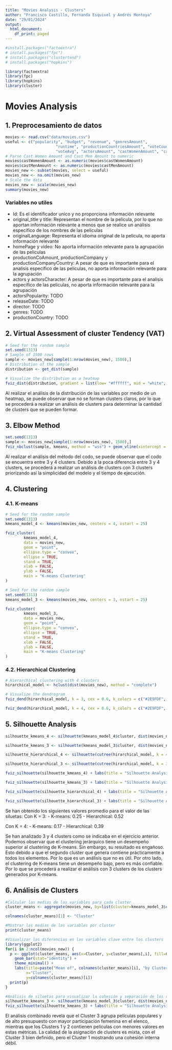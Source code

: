 ```yaml
---
title: "Movies Analysis - Clusters"
author: "Francisco Castillo, Fernanda Esquivel y Andrés Montoya"
date: "29/01/2024"
output:
  html_document:
    df_print: paged
---
```

```r
#install.packages("factoextra")
# install.packages("fpc")
# install.packages("clustertend")
# install.packages("hopkins")
```
```r
library(factoextra)
library(fpc)
library(hopkins)
library(cluster)
```
# Movies Analysis

## 1. Preprocesamiento de datos
```r
movies <- read.csv("data/movies.csv")
useful <- c("popularity", "budget", "revenue", "genresAmount", 
                      "runtime", "productionCountriesAmount", "voteCount", 
                      "voteAvg", "actorsAmount", "castWomenAmount", "castMenAmount")
# Parse Cast Women Amount and Cast Men Amount to numeric
movies$castWomenAmount <- as.numeric(movies$castWomenAmount)
movies$castMenAmount <- as.numeric(movies$castMenAmount)
movies_new <- subset(movies, select = useful)
movies_new <- na.omit(movies_new)
# Scale the data
movies_new <- scale(movies_new)
summary(movies_new)
```
### Variables no utiles
- Id: Es el identificador unico y no proporciona información relevante
- original_title y title: Representan el nombre de la pelicula, por lo que no aportan información relevante a menos que se realice un análisis especifico de los nombres de las peliculas
- originalLanguage: Representa el idioma original de la pelicula, no aporta información relevante
- homePage y video: No aporta información relevante para la agrupación de las peliculas
- productionCoAmount, productionCompany y productionCompanyCountry: A pesar de que es importante para el analisis especifico de las peliculas, no aporta información relevante para la agrupación
- actors y actorsCharacter: A pesar de que es importante para el analisis especifico de las peliculas, no aporta información relevante para la agrupación
- actorsPopularity: TODO
- releaseDate: TODO
- director: TODO
- genres: TODO
- productionCountry: TODO



## 2. Virtual Assessment of cluster Tendency (VAT)
```r
# Seed for the random sample
set.seed(1313)
# Sample of 1500 rows
sample <- movies_new[sample(1:nrow(movies_new), 1500),]
# Distribution of the sample
distribution <- get_dist(sample)

# Visualize the distribution as a heatmap
fviz_dist(distribution, gradient = list(low= "#ffffff", mid = "white", high ="#000000"))
```

Al realizar el análisis de la distribución de las variables por medio de un heatmap, se puede observar que no se forman clusters claros, por lo que se procederá a realizar un análisis de clusters para determinar la cantidad de clusters que se pueden formar.

## 3. Elbow Method
```r
set.seed(1313)
sample <- movies_new[sample(1:nrow(movies_new), 1500),]
fviz_nbclust(sample, kmeans, method = "wss") + geom_vline(xintercept = 3, linetype = 2)
```

Al realizar el análisis del método del codo, se puede observar que el codo se encuentra entre 3 y 4 clusters. Debido a la poca diferencia entre 3 y 4 clusters, se procederá a realizar un análisis de clusters con 3 clusters priorizando así la simplicidad del modelo y el tiempo de ejecución.

## 4. Clustering
### 4.1. K-means
```r
# Seed for the random sample
set.seed(1313)
kmeans_model_4 <- kmeans(movies_new, centers = 4, nstart = 25)
```
```r
fviz_cluster(
        kmeans_model_4,
        data = movies_new,
        geom = "point",
        ellipse.type = "convex",
        ellipse = TRUE,
        stand = TRUE,
        xlab = FALSE,
        ylab = FALSE,
        main = "K-means Clustering"
)
```
```r
# Seed for the random sample
set.seed(1313)
kmeans_model_3 <- kmeans(movies_new, centers = 3, nstart = 25)
```
```r
fviz_cluster(
        kmeans_model_3,
        data = movies_new,
        geom = "point",
        ellipse.type = "convex",
        ellipse = TRUE,
        stand = TRUE,
        xlab = FALSE,
        ylab = FALSE,
        main = "K-means Clustering"
)
```
### 4.2. Hierarchical Clustering
```r
# Hierarchical clustering with 4 clusters
hirarchical_model <- hclust(dist(movies_new), method = "complete")
```
```r
# Visualize the dendrogram
fviz_dend(hirarchical_model, k = 3, cex = 0.6, k_colors = c("#2E9FDF", "#00AFBB", "#E7B800", "#FC4E07"))
```
```r
fviz_dend(hirarchical_model, k = 4, cex = 0.6, k_colors = c("#2E9FDF", "#00AFBB", "#E7B800", "#FC4E07"))
```
## 5. Silhouette Analysis
```r
silhouette_kmeans_4 <- silhouette(kmeans_model_4$cluster, dist(movies_new))
```
```r
silhouette_kmeans_3 <- silhouette(kmeans_model_3$cluster, dist(movies_new))
```
```r
silhouette_hierarchical_4 <- silhouette(cutree(hirarchical_model, k = 4), dist(movies_new))
```
```r
silhouette_hierarchical_3 <- silhouette(cutree(hirarchical_model, k = 3), dist(movies_new))
```
```r
fviz_silhouette(silhouette_kmeans_4) + labs(title = "Silhouette Analysis - K-means")
```
```r
fviz_silhouette(silhouette_kmeans_3) + labs(title = "Silhouette Analysis - K-means")
```
```r
fviz_silhouette(silhouette_hierarchical_4) + labs(title = "Silhouette Analysis - Hierarchical")
```
```r
fviz_silhouette(silhouette_hierarchical_3) + labs(title = "Silhouette Analysis - Hierarchical")
```
Se han obtenido los siguientes valores promedio para el valor de las siluetas:
Con K = 3:
- K-means: 0.25
- Hierarchical: 0.52

Con K = 4:
- K-means: 0.17
- Hierarchical: 0.39

Se han analizado 3 y 4 clusters como se indicaba en el ejercicio anterior. Podemos observar que el clustering jerárquico tiene un desempeño superior al clustering de K-means. Sin embargo, su resultado es engañoso. Esto debido a que el segundo cluster que genera contiene prácticamente a todos los elementos. Por lo que es un análisis que no es útil. Por otro lado, el clustering de K-means tiene un desempeño bajo, pero es más confiable. Por lo que se procederá a realizar el análisis con 3 clusters de los clusters generados por K-means.

## 6. Análisis de Clusters
```r
#Calcular las medias de las variables para cada cluster
cluster_means <- aggregate(movies_new, by=list(cluster=kmeans_model_3$cluster), FUN=mean)

colnames(cluster_means)[1] <- "Cluster"

#Mostrar las medias de las variables por cluster
print(cluster_means)
```

```r
#Visualizar las diferencias en las variables clave entre los clusters
library(ggplot2)
for(i in 2:ncol(movies_new)) {
  p <- ggplot(cluster_means, aes(x=Cluster, y=cluster_means[,i], fill=Cluster)) +
    geom_bar(stat="identity") +
    theme_minimal() +
    labs(title=paste("Mean of", colnames(cluster_means)[i], "by Cluster"),
         x="Cluster",
         y=colnames(cluster_means)[i])
  print(p)
}
```

```r
#Análisis de siluetas para visualizar la cohesión y separación de los clusters
silhouette_kmeans_3 <- silhouette(kmeans_model_3$cluster, dist(movies_new))
fviz_silhouette(silhouette_kmeans_3) + labs(title = "Silhouette Analysis for K-means with 3 Clusters")
```


El análisis combinado revela que el Cluster 3 agrupa películas populares y de alto presupuesto con mayor participación femenina en el elenco, mientras que los Clusters 1 y 2 contienen películas con menores valores en estas métricas. La calidad de la asignación de clusters es mixta, con el Cluster 3 bien definido, pero el Cluster 1 mostrando una cohesión interna débil.